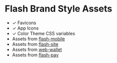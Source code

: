 
<Meta title="Intoduction" />

# Flash Brand Style Assets

- ✓ Favicons
- ✓ App Icons
- ✓ Color Theme CSS variables
- Assets from [flash-mobile](https://github.com/lnflash/flash-mobile)
- Assets from [flash-site](https://github.com/lnflash/flash-site)
- Assets from [web-wallet](https://github.com/lnflash/web-wallet)
- Assets from [flash-pay](https://github.com/lnflash/flash-pay)